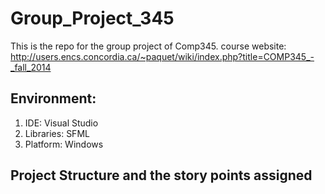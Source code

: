 =Group_Project_345=
This is the repo for the group project of Comp345.
course website: http://users.encs.concordia.ca/~paquet/wiki/index.php?title=COMP345_-_fall_2014

==Environment:==
#IDE: Visual Studio
#Libraries: SFML 
#Platform: Windows 


==Project Structure and the story points assigned ==
